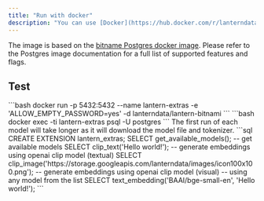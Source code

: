 ```yaml
---
title: "Run with docker"
description: "You can use [Docker](https://hub.docker.com/r/lanterndata/lantern-bitnami/tags) image to quickly install Lantern with docker."
---
```


<Note>The image is based on the [bitname Postgres docker image](https://github.com/bitnami/containers/tree/2d6f8d92e82e98a042a9273abc3ecedcd127d241/bitnami/postgresql). Please refer to the Postgres image documentation for a full list of supported features and flags.</Note>


## Test

<Steps>
  <Step title="Run docker image">
  ```bash
  docker run -p 5432:5432 --name lantern-extras -e 'ALLOW_EMPTY_PASSWORD=yes' -d lanterndata/lantern-bitnami
  ```
  </Step>
  <Step title="Connect to database">
  ```bash
  docker exec -ti lantern-extras psql -U postgres
  ```
  </Step>
  
  <Step title="Test Lantern">
  <Note>
  The first run of each model will take longer as it will download the model file and tokenizer.
  </Note>
  ```sql
  CREATE EXTENSION lantern_extras;
  SELECT get_available_models(); -- get available models
  SELECT clip_text('Hello world!'); -- generate embeddings using openai clip model (textual)
  SELECT clip_image('https://storage.googleapis.com/lanterndata/images/icon100x100.png'); -- generate embeddings using openai clip model (visual)
  -- using any model from the list
  SELECT text_embedding('BAAI/bge-small-en', 'Hello world!');
  ```
  </Step>
</Steps>

